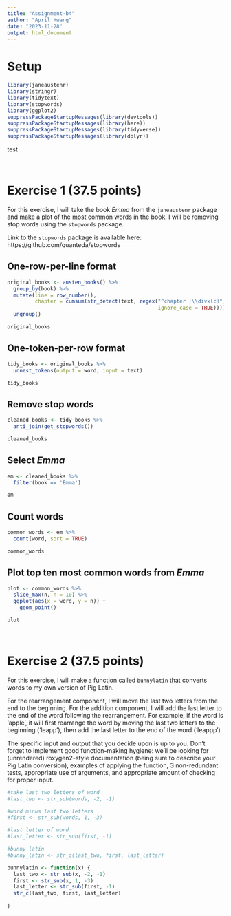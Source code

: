 ```yaml
---
title: "Assignment-b4"
author: "April Hwang"
date: "2023-11-28"
output: html_document
---
```


# Setup
```r
library(janeaustenr)
library(stringr)
library(tidytext)
library(stopwords)
library(ggplot2)
suppressPackageStartupMessages(library(devtools))
suppressPackageStartupMessages(library(here))
suppressPackageStartupMessages(library(tidyverse))
suppressPackageStartupMessages(library(dplyr))
```

test

<br>

# Exercise 1 (37.5 points)
For this exercise, I will take the book _Emma_ from the `janeaustenr` package and make a plot of the most common words in the book. I will be removing stop words using the `stopwords` package.

Link to the `stopwords` package is available here: https://github.com/quanteda/stopwords

## One-row-per-line format
```r
original_books <- austen_books() %>%
  group_by(book) %>%
  mutate(line = row_number(),
         chapter = cumsum(str_detect(text, regex("^chapter [\\divxlc]",
                                                 ignore_case = TRUE)))) %>%
  ungroup()

original_books
```


## One-token-per-row format
```r
tidy_books <- original_books %>%
  unnest_tokens(output = word, input = text)

tidy_books
```


## Remove stop words
```r
cleaned_books <- tidy_books %>%
  anti_join(get_stopwords())

cleaned_books
```

## Select _Emma_
```r
em <- cleaned_books %>%
  filter(book == 'Emma')

em
```


## Count words
```r
common_words <- em %>%
  count(word, sort = TRUE) 

common_words
```


## Plot top ten most common words from _Emma_

```r
plot <- common_words %>%
  slice_max(n, n = 10) %>%
  ggplot(aes(x = word, y = n)) +
    geom_point()

plot
```

<br>

# Exercise 2 (37.5 points)

For this exercise, I will make a function called `bunnylatin` that converts words to my own version of Pig Latin.

For the rearrangement component, I will move the last two letters from the end to the beginning. For the addition component, I will add the last letter to the end of the word following the rearrangement. For example, if the word is 'apple', it will first rearrange the word by moving the last two letters to the beginning ('leapp'), then add the last letter to the end of the word ('leappp')


The specific input and output that you decide upon is up to you. Don’t forget to implement good function-making hygiene: we’ll be looking for (unrendered) roxygen2-style documentation (being sure to describe your Pig Latin conversion), examples of applying the function, 3 non-redundant tests, appropriate use of arguments, and appropriate amount of checking for proper input.

```r
#take last two letters of word
#last_two <- str_sub(words, -2, -1)

#word minus last two letters
#first <- str_sub(words, 1, -3)

#last letter of word
#last_letter <- str_sub(first, -1)

#bunny latin
#bunny_latin <- str_c(last_two, first, last_letter)
```



```r
bunnylatin <- function(x) {
  last_two <- str_sub(x, -2, -1) 
  first <- str_sub(x, 1, -3)
  last_letter <- str_sub(first, -1) 
  str_c(last_two, first, last_letter)
    
}
```

